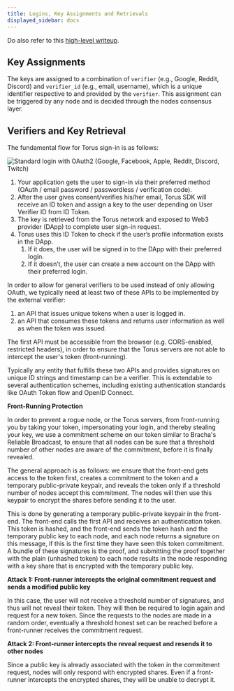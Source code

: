 ```yaml
---
title: Logins, Key Assignments and Retrievals
displayed_sidebar: docs
---
```


Do also refer to this [high-level writeup](https://medium.com/toruslabs/key-assignments-resolution-and-retrieval-afb984500612).

## Key Assignments

The keys are assigned to a combination of `verifier` \(e.g., Google, Reddit, Discord\) and `verifier_id` \(e.g., email, username\), which is a unique
identifier respective to and provided by the `verifier`.‌ This assignment can be triggered by any node and is decided through the nodes consensus
layer.

## Verifiers and Key Retrieval

The fundamental flow for Torus sign-in is as follows:

![Standard login with OAuth2 (Google, Facebook, Apple, Reddit, Discord, Twitch)](/contents/login-key-assignments.png)

1. Your application gets the user to sign-in via their preferred method \(OAuth / email password / passwordless / verification code\).
2. After the user gives consent/verifies his/her email, Torus SDK will receive an ID token and assign a key to the user depending on User Verifier ID
   from ID Token.
3. The key is retrieved from the Torus network and exposed to Web3 provider \(DApp\) to complete user sign-in request.
4. Torus uses this ID Token to check if the user’s profile information exists in the DApp.
   1. If it does, the user will be signed in to the DApp with their preferred login.
   2. If it doesn’t, the user can create a new account on the DApp with their preferred login.

In order to allow for general verifiers to be used instead of only allowing OAuth, we typically need at least two of these APIs to be implemented by
the external verifier:‌

1. an API that issues unique tokens when a user is logged in.
2. an API that consumes these tokens and returns user information as well as when the token was issued.

The first API must be accessible from the browser \(e.g. CORS-enabled, restricted headers\), in order to ensure that the Torus servers are not able to
intercept the user's token \(front-running\).

Typically any entity that fulfills these two APIs and provides signatures on unique ID strings and timestamp can be a verifier. This is extendable to
several authentication schemes, including existing authentication standards like OAuth Token flow and OpenID Connect.‌

**Front-Running Protection**

In order to prevent a rogue node, or the Torus servers, from front-running you by taking your token, impersonating your login, and thereby stealing
your key, we use a commitment scheme on our token similar to Bracha's Reliable Broadcast, to ensure that all nodes can be sure that a threshold number
of other nodes are aware of the commitment, before it is finally revealed.‌

The general approach is as follows: we ensure that the front-end gets access to the token first, creates a commitment to the token and a temporary
public-private keypair, and reveals the token only if a threshold number of nodes accept this commitment. The nodes will then use this keypair to
encrypt the shares before sending it to the user.

This is done by generating a temporary public-private keypair in the front-end. The front-end calls the first API and receives an authentication
token. This token is hashed, and the front-end sends the token hash and the temporary public key to each node, and each node returns a signature on
this message, if this is the first time they have seen this token commitment. A bundle of these signatures is the proof, and submitting the proof
together with the plain \(unhashed token\) to each node results in the node responding with a key share that is encrypted with the temporary public
key.

**Attack 1: Front-runner intercepts the original commitment request and sends a modified public key**

In this case, the user will not receive a threshold number of signatures, and thus will not reveal their token. They will then be required to login
again and request for a new token. Since the requests to the nodes are made in a random order, eventually a threshold honest set can be reached before
a front-runner receives the commitment request.

**Attack 2: Front-runner intercepts the reveal request and resends it to other nodes**

Since a public key is already associated with the token in the commitment request, nodes will only respond with encrypted shares. Even if a
front-runner intercepts the encrypted shares, they will be unable to decrypt it.
